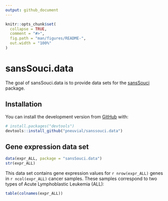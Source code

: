 ```yaml
---
output: github_document
---
```


<!-- README.md is generated from README.Rmd. Please edit that file -->

```r
knitr::opts_chunk$set(
  collapse = TRUE,
  comment = "#>",
  fig.path = "man/figures/README-",
  out.width = "100%"
)
```

# sansSouci.data

<!-- badges: start -->
<!-- badges: end -->

The goal of sansSouci.data is to provide data sets for the [sansSouci](https://github.com/pneuvial/sanssouci) package.

## Installation

You can install the development version from [GitHub](https://github.com/) with:

``` r
# install.packages("devtools")
devtools::install_github("pneuvial/sanssouci.data")
```
## Gene expression data set


```r
data(expr_ALL, package = "sansSouci.data")
str(expr_ALL)
```

This data set contains gene expression values for `r nrow(expr_ALL)` genes in `r ncol(expr_ALL)` cancer samples. These samples correspond to two types of Acute Lymphoblastic Leukemia (ALL):

```r
table(colnames(expr_ALL))
```

